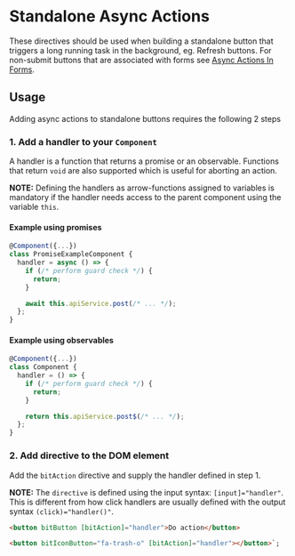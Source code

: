 
<Meta title="Component Library/Async Actions/Standalone/Documentation" />

# Standalone Async Actions

These directives should be used when building a standalone button that triggers a long running task in the background,
eg. Refresh buttons. For non-submit buttons that are associated with forms see [Async Actions In Forms](?path=/story/component-library-async-actions-in-forms-documentation--page).

## Usage

Adding async actions to standalone buttons requires the following 2 steps

### 1. Add a handler to your `Component`

A handler is a function that returns a promise or an observable. Functions that return `void` are also supported which is
useful for aborting an action.

**NOTE:** Defining the handlers as arrow-functions assigned to variables is mandatory if the handler needs access to the parent
component using the variable `this`.

#### Example using promises

```ts
@Component({...})
class PromiseExampleComponent {
  handler = async () => {
    if (/* perform guard check */) {
      return;
    }

    await this.apiService.post(/* ... */);
  };
}
```

#### Example using observables

```ts
@Component({...})
class Component {
  handler = () => {
    if (/* perform guard check */) {
      return;
    }

    return this.apiService.post$(/* ... */);
  };
}
```

### 2. Add directive to the DOM element

Add the `bitAction` directive and supply the handler defined in step 1.

**NOTE:** The `directive` is defined using the input syntax: `[input]="handler"`.
This is different from how click handlers are usually defined with the output syntax `(click)="handler()"`.

```html
<button bitButton [bitAction]="handler">Do action</button>

<button bitIconButton="fa-trash-o" [bitAction]="handler"></button>`;
```
